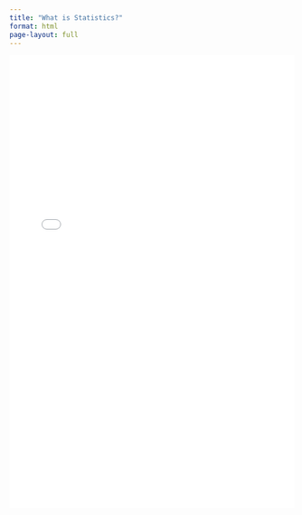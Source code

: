 ```yaml
---
title: "What is Statistics?"
format: html
page-layout: full
---
```


<iframe src="lec1.html" width="100%" height="800px" style="border: none;">

</iframe>
